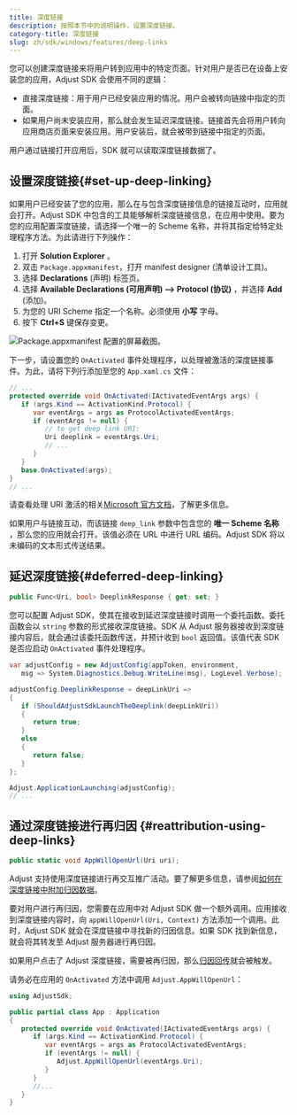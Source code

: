```yaml
---
title: 深度链接
description: 按照本节中的说明操作，设置深度链接。
category-title: 深度链接
slug: zh/sdk/windows/features/deep-links
---
```


您可以创建深度链接来将用户转到应用中的特定页面。针对用户是否已在设备上安装您的应用，Adjust SDK 会使用不同的逻辑：

- 直接深度链接：用于用户已经安装应用的情况。用户会被转向链接中指定的页面。
- 如果用户尚未安装应用，那么就会发生延迟深度链接。链接首先会将用户转向应用商店页面来安装应用。用户安装后，就会被带到链接中指定的页面。

用户通过链接打开应用后，SDK 就可以读取深度链接数据了。

## 设置深度链接\{\#set\-up\-deep\-linking\}

如果用户已经安装了您的应用，那么在与包含深度链接信息的链接互动时，应用就会打开。Adjust SDK 中包含的工具能够解析深度链接信息，在应用中使用。要为您的应用配置深度链接，请选择一个唯一的 Scheme 名称，并将其指定给特定处理程序方法。为此请进行下列操作：

1. 打开 **Solution Explorer** 。
2. 双击 `Package.appxmanifest`，打开 manifest designer \(清单设计工具\)。
3. 选择 **Declarations** \(声明\) 标签页。
4. 选择 **Available Declarations \(可用声明\) \-\-> Protocol \(协议\)** ，并选择 **Add** \(添加\)。
5. 为您的 URI Scheme 指定一个名称。必须使用 **小写** 字母。
6. 按下 **Ctrl\+S** 键保存变更。

![Package.appxmanifest 配置的屏幕截图。](@images/windows/deep-links/1-configuration.png)

下一步，请设置您的 `OnActivated` 事件处理程序，以处理被激活的深度链接事件。为此，请将下列行添加至您的 `App.xaml.cs` 文件：

<CodeBlock title="App.xaml.cs">

```cs
// ...
protected override void OnActivated(IActivatedEventArgs args) {
   if (args.Kind == ActivationKind.Protocol) {
      var eventArgs = args as ProtocolActivatedEventArgs;
      if (eventArgs != null) {
         // to get deep link URI:
         Uri deeplink = eventArgs.Uri;
         // ...
      }
   }
   base.OnActivated(args);
}
// ...
```

</CodeBlock>
<Callout type="seealso">

请查看处理 URI 激活的相关[Microsoft 官方文档](https://learn.microsoft.com/en-us/windows/uwp/launch-resume/handle-uri-activation)，了解更多信息。

</Callout>

如果用户与链接互动，而该链接 `deep_link` 参数中包含您的 **唯一 Scheme 名称** ，那么您的应用就会打开。该值必须在 URL 中进行 URL 编码。Adjust SDK 将以未编码的文本形式传送结果。

## 延迟深度链接\{\#deferred\-deep\-linking\}

<CodeBlock title="属性声明">

```cs
public Func<Uri, bool> DeeplinkResponse { get; set; }
```

</CodeBlock>

您可以配置 Adjust SDK，使其在接收到延迟深度链接时调用一个委托函数。委托函数会以 `string` 参数的形式接收深度链接。SDK 从 Adjust 服务器接收到深度链接内容后，就会通过该委托函数传送，并预计收到 `bool` 返回值。该值代表 SDK 是否应启动 `OnActivated` 事件处理程序。

<CodeBlock highlight="{range: 4-14}">

```cs
var adjustConfig = new AdjustConfig(appToken, environment,
   msg => System.Diagnostics.Debug.WriteLine(msg), LogLevel.Verbose);

adjustConfig.DeeplinkResponse = deepLinkUri =>
{
   if (ShouldAdjustSdkLaunchTheDeeplink(deepLinkUri))
   {
      return true;
   }
   else
   {
      return false;
   }
};

Adjust.ApplicationLaunching(adjustConfig);
// ...
```

</CodeBlock>

## 通过深度链接进行再归因 \{\#reattribution\-using\-deep\-links\}

<CodeBlock title="方法签名">

```cs
public static void AppWillOpenUrl(Uri uri);
```

</CodeBlock>
<Callout type="seealso">

Adjust 支持使用深度链接进行再交互推广活动。要了解更多信息，请参阅[如何在深度链接中附加归因数据](https://help.adjust.com/zh/article/manage-reattributions#track-reattributions-via-deep-link-clicks)。

</Callout>

要对用户进行再归因，您需要在应用中对 Adjust SDK 做一个额外调用。应用接收到深度链接内容时，向 `appWillOpenUrl(Uri, Context)` 方法添加一个调用。此时，Adjust SDK 就会在深度链接中寻找新的归因信息。如果 SDK 找到新信息，就会将其转发至 Adjust 服务器进行再归因。

如果用户点击了 Adjust 深度链接，需要被再归因，那么[归因回传](/zh/sdk/windows/features/attribution)就会被触发。

请务必在应用的 `OnActivated` 方法中调用 `Adjust.AppWillOpenUrl`：

<CodeBlock highlight="{range: 8-10}">

```cs
using AdjustSdk;

public partial class App : Application
{
   protected override void OnActivated(IActivatedEventArgs args) {
      if (args.Kind == ActivationKind.Protocol) {
         var eventArgs = args as ProtocolActivatedEventArgs;
         if (eventArgs != null) {
            Adjust.AppWillOpenUrl(eventArgs.Uri);
         }
      }
      //...
   }
}
```

</CodeBlock>
